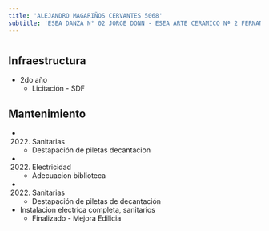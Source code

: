 ```yaml
---
title: 'ALEJANDRO MAGARIÑOS CERVANTES 5068'
subtitle: 'ESEA DANZA N° 02 JORGE DONN - ESEA ARTE CERAMICO Nª 2 FERNANDO ARRANZ'
---
```


#
## Infraestructura

* 2do año 
    + Licitación - SDF 


## Mantenimiento

*  (2022) Sanitarias 
    + Destapación de piletas decantacion

*  (2022) Electricidad 
    + Adecuacion biblioteca

*  (2022) Sanitarias 
    + Destapación de piletas de decantación





* Instalacion electrica completa, sanitarios 
    + Finalizado - Mejora Edilicia 




